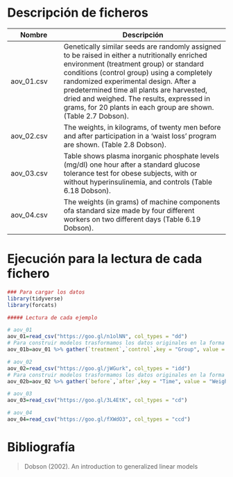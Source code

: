 # Descripción de ficheros

Nombre             | Descripción
-------------------|------------------------------------------------------------
aov_01.csv       |   Genetically similar seeds are randomly assigned to be raised in either a nutritionally enriched environment (treatment group) or standard conditions (control group) using a completely randomized experimental design. After a predetermined time all plants are harvested, dried and weighed. The results, expressed in grams, for 20 plants in each group are shown.  (Table 2.7 Dobson).
aov_02.csv       |  The weights, in kilograms, of twenty men before and after participation in a ‘waist loss’ program are shown.  (Table 2.8 Dobson).
aov_03.csv       |  Table shows plasma inorganic phosphate levels (mg/dl) one hour after a standard glucose tolerance test for obese subjects, with or without hyperinsulinemia, and controls  (Table 6.18 Dobson).
aov_04.csv       |  The weights (in grams) of machine components ofa standard size made by four different workers on two different days  (Table 6.19 Dobson).

# Ejecución para la lectura de cada fichero

```r
### Para cargar los datos
library(tidyverse)
library(forcats)

##### Lectura de cada ejemplo

# aov_01
aov_01=read_csv("https://goo.gl/n1olNN", col_types = "dd")
# Para construir modelos trasformamos los datos originales en la forma habitual  
aov_01b=aov_01 %>% gather(`treatment`,`control`,key = "Group", value = "Dried")

# aov_02
aov_02=read_csv("https://goo.gl/jWGurk", col_types = "idd")
# Para construir modelos trasformamos los datos originales en la forma habitual  
aov_02b=aov_02 %>% gather(`before`,`after`,key = "Time", value = "Weight")

# aov_03
aov_03=read_csv("https://goo.gl/3L4EtK", col_types = "cd")

# aov_04
aov_04=read_csv("https://goo.gl/fXWdO3", col_types = "ccd")
```

# Bibliografía

>Dobson (2002). An introduction to generalized linear models
